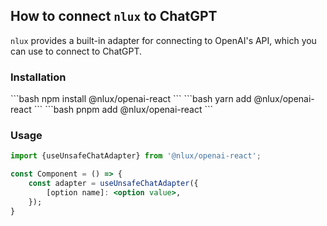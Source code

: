
## How to connect `nlux` to ChatGPT
`nlux` provides a built-in adapter for connecting to OpenAI's API, which you can use to connect to ChatGPT.

### Installation

<Tabs groupId="package" queryString>
    <TabItem value="npm" label="NPM">
        ```bash
        npm install @nlux/openai-react
        ```
    </TabItem>
    <TabItem value="yarn" label="Yarn">
        ```bash
        yarn add @nlux/openai-react
        ```
    </TabItem>
    <TabItem value="pnpm" label="PNPM">
        ```bash
        pnpm add @nlux/openai-react
        ```
    </TabItem>
</Tabs>

### Usage

```jsx
import {useUnsafeChatAdapter} from '@nlux/openai-react';

const Component = () => {
    const adapter = useUnsafeChatAdapter({
        [option name]: <option value>,
    });
}
```
